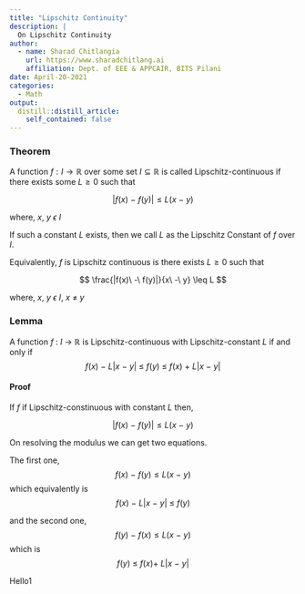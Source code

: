```yaml
---
title: "Lipschitz Continuity"
description: |
  On Lipschitz Continuity
author:
  - name: Sharad Chitlangia
    url: https://www.sharadchitlang.ai
    affiliation: Dept. of EEE & APPCAIR, BITS Pilani 
date: April-20-2021
categories:
  - Math
output: 
  distill::distill_article:
    self_contained: false
---
```


### Theorem

A function $f : I \rightarrow \mathbb{R}$ over some set $I \subseteq \mathbb{R}$ is called Lipschitz-continuous
if there exists some $L \geq 0$ such that 

$$
|f(x)\ -\ f(y)| \leq L (x\ -\ y)
$$

where, $x,\ y\ \epsilon\ I$


If such a constant $L$ exists, then we call $L$ as the Lipschitz Constant of $f$ over $I$.

Equivalently, $f$ is Lipschitz continuous is there exists $L \geq 0$ such that 

$$
\frac{|f(x)\ -\ f(y)|}{x\ -\ y} \leq L
$$

where, $x,\ y\ \epsilon\ I,\ x\ \neq\ y$

### Lemma

A function $f\ :\ I\ \rightarrow \ \mathbb{R}$ is Lipschitz-continuous with Lipschitz-constant $L$ if and only if 
$$
f(x)\ -\ L |x\ -\ y|\ \leq \ f(y) \ \leq \ f(x) \ + \ L |x\ -\ y|
$$

#### Proof

If $f$ if Lipschitz-constinuous with constant $L$ then,

$$
|f(x)\ -\ f(y)| \leq L (x\ -\ y)
$$

On resolving the modulus we can get two equations. 

The first one, $$f(x)\ -\ f(y) \leq L (x\ -\ y)$$
which equivalently is $$f(x)\ -\ L |x\ -\ y|\ \leq \ f(y)$$

and the second one, $$f(y)\ -\ f(x) \leq L (x\ -\ y)$$
which is $$f(y)\ \leq \ f(x) +\ L |x\ -\ y|$$

Hello1